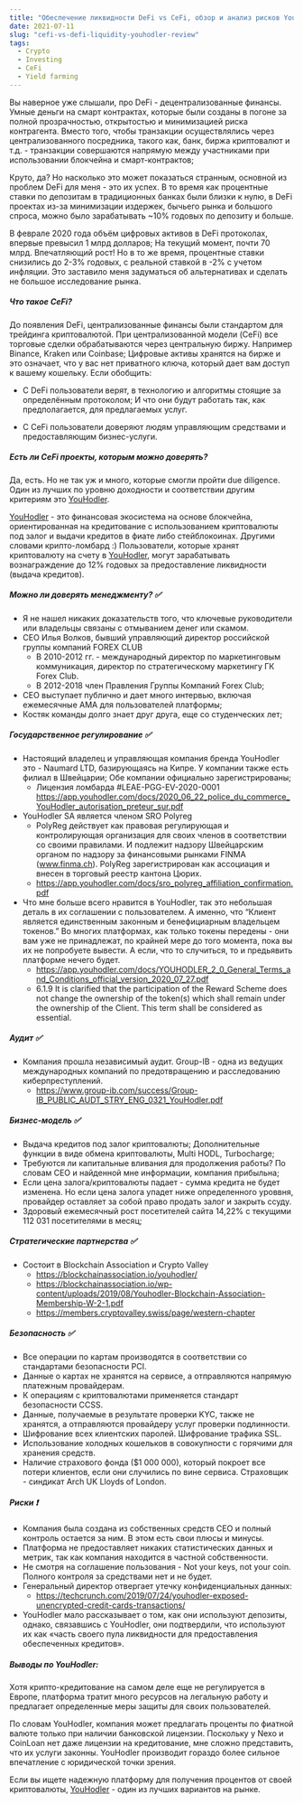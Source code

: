 ```yaml
---
title: "Обеспечение ликвидности DeFi vs CeFi, обзор и анализ рисков YouHodler"
date: 2021-07-11
slug: "cefi-vs-defi-liquidity-youhodler-review"
tags:
  - Crypto
  - Investing
  - CeFi
  - Yield farming 
---
```

Вы наверное уже слышали, про DeFi - децентрализованные финансы. Умные деньги на смарт контрактах, которые были созданы в погоне за полной прозрачностью, открытостью и минимизацией риска контрагента. Вместо того, чтобы транзакции осуществлялись через централизованного посредника, такого как, банк, биржа криптовалют и т.д. - транзакции совершаются напрямую между участниками при использовании блокчейна и смарт-контрактов;

Круто, да? Но насколько это может показаться странным, основной из проблем DeFi для меня - это их успех. В то время как процентные ставки по депозитам в традиционных банках были близки к нулю, в DeFi проектах из-за минимизации издержек, бычьего рынка и большого спроса, можно было зарабатывать ~10% годовых по депозиту и больше.

В феврале 2020 года объём цифровых активов в DeFi протоколах, впервые превысил 1 млрд долларов; На текущий момент, почти 70 млрд. Впечатляющий рост! Но в то же время, процентные ставки снизились до 2-3% годовых, с реальной ставкой в -2% с учетом инфляции. Это заставило меня задуматься об альтернативах и сделать не большое исследование рынка.

##### Что такое СeFi? 

До появления DeFi, централизованные финансы были стандартом для трейдинга криптовалютой. При централизованной модели (CeFi) все торговые сделки обрабатываются через центральную биржу.  Например Binance, Kraken или Coinbase; Цифровые активы хранятся на бирже и это означает, что у вас нет приватного ключа, который дает вам доступ к вашему кошельку. Если обобщить: 

* С DeFi пользователи верят, в технологию и алгоритмы стоящие за определённым протоколом; И что они будут работать так, как предполагается, для предлагаемых услуг.  

* C CeFi пользователи доверяют людям управляющим средствами и предоставляющим бизнес-услуги.

##### Есть ли CeFi проекты, которым можно доверять?

Да, есть. Но не так уж и много, которые смогли пройти due diligence. Один из лучших по уровню доходности и соответствии другим критериям это [YouHodler](https://track.youhodler.com/click?pid=1407&offer_id=2&sub2=romanrud.com). 

[YouHodler](https://track.youhodler.com/click?pid=1407&offer_id=2&sub2=romanrud.com) - это финансовая экосистема на основе блокчейна, ориентированная на кредитование с использованием криптовалюты под залог и выдачи кредитов в фиате либо стейблокоинах. Другими словами крипто-ломбард :) Пользователи, которые хранят криптовалюту на счету в [YouHodler](https://track.youhodler.com/click?pid=1407&offer_id=2&sub2=romanrud.com), могут зарабатывать вознаграждение до 12% годовых за предоставление ликвидности (выдача кредитов).

##### Можно ли доверять менеджменту? ✅

* Я не нашел никаких доказательств того, что ключевые руководители или владельцы связаны с отмыванием денег или скамом.
* CEO Илья Волков, бывший управляющий директор российской группы компаний FOREX CLUB 
    * В 2010-2012 гг. - международный директор по маркетинговым коммуникация, директор по стратегическому маркетингу ГК Forex Club. 
    * В 2012-2018 член Правления Группы Компаний Forex Club;
* СEO выступает публично и дает много интервью, включая ежемесячные AMA для пользователей платформы;
* Костяк команды долго знает друг друга, еще со студенческих лет; 

##### Государственное регулирование ✅

* Настоящий владелец и управляющая компания бренда YouHodler это - Naumard LTD, базирующаясь на Кипре. У компании также есть филиал в Швейцарии; Обе компании официально зарегистрированы; 
    * Лицензия ломбарда #LEAE-PGG-EV-2020-0001 https://app.youhodler.com/docs/2020_06_22_police_du_commerce_YouHodler_autorisation_preteur_sur.pdf 
* YouHodler SA является членом SRO Polyreg
    * PolyReg действует как правовая регулирующая и контролирующая организация для своих членов в соответствии со своими правилами. И подлежит надзору Швейцарским органом по надзору за финансовыми рынками FINMA (www.finma.ch). PolyReg зарегистрирован как ассоциация и внесен в торговый реестр кантона Цюрих.
    * https://app.youhodler.com/docs/sro_polyreg_affiliation_confirmation.pdf 
* Что мне больше всего нравится в YouHodler, так это небольшая деталь в их соглашении с пользователем. А именно, что “Клиент является единственным законным и бенефициарным владельцем токенов.” Во многих платформах, как только токены передены - они вам уже не принадлежат, по крайней мере до того момента, пока вы их не попробуете вывести. А если, что то случиться, то и предьявить платформе нечего будет.
    * https://app.youhodler.com/docs/YOUHODLER_2_0_General_Terms_and_Conditions_official_version_2020_07_27.pdf 
    * 6.1.9 It is clarified that the participation of the Reward Scheme does not change the ownership of the token(s) which shall remain under the ownership of the Client. This term shall be considered as essential.

##### Аудит ✅

* Компания прошла независимый аудит. Group-IB - одна из ведущих международных компаний по предотвращению и расследованию киберпреступлений.
    * https://www.group-ib.com/success/Group-IB_PUBLIC_AUDT_STRY_ENG_0321_YouHodler.pdf 


##### Бизнес-модель ✅

* Выдача кредитов под залог криптовалюты; Дополнительные функции в виде обмена криптовалюты, Multi HODL, Turbocharge; 
* Требуются ли капитальные вливания для продолжения работы? По словам CEO и найденной мне информации, компания прибыльна;
* Если цена залога/криптовалюты падает - сумма кредита не будет изменена. Но если цена залога упадет ниже определенного уроввня, провайдер оставляет за собой право продать залог и закрыть ссуду.
* Здоровый ежемесячный рост посетителей сайта 14,22% с текущими 112 031 посетителями в месяц;

##### Стратегические партнерства ✅

* Состоит в Blockchain Association и Crypto Valley
    * https://blockchainassociation.io/youhodler/ 
    * https://blockchainassociation.io/wp-content/uploads/2019/08/Youhodler-Blockchain-Association-Membership-W-2-1.pdf
    * https://members.cryptovalley.swiss/page/western-chapter

##### Безопасность ✅

* Все операции по картам производятся в соответствии со стандартами безопасности PCI. 
* Данные о картах не хранятся на сервисе, а отправляются напрямую платежным провайдерам.
* К операциям с криптовалютами применяется стандарт безопасности CCSS.
* Данные, получаемые в результате проверки KYC, также не хранятся, а отправляются провайдеру услуг проверки подлинности.
* Шифрование всех клиентских паролей. Шифрование трафика SSL.
* Использование холодных кошельков в совокупности с горячими для хранения средств.
* Наличие страхового фонда ($1 000 000), который покроет все потери клиентов, если они случились по вине сервиса. Страховщик - синдикат Arch UK Lloyds of London.

##### Риски ❗

* Компания была создана из собственных средств CEO и полный контроль остается за ним. В этом есть свои плюсы и минусы. 
* Платформа не предоставляет никаких статистических данных и метрик, так как компания находится в частной собственности.
* Не смотря на соглашение пользования - Not your keys, not your coin. Полного контроля за средствами нет и не будет. 
* Генеральный директор отвергает утечку конфиденциальных данных:
    * https://techcrunch.com/2019/07/24/youhodler-exposed-unencrypted-credit-cards-transactions/ 
* YouHodler мало рассказывает о том, как они используют депозиты, однако, связавшись с YouHodler, они подтвердили, что используют их как «часть своего пула ликвидности для предоставления обеспеченных кредитов».

##### Выводы по YouHodler:

Хотя крипто-кредитование на самом деле еще не регулируется в Европе, платформа тратит много ресурсов на легальную работу и предлагает определенные меры защиты для своих пользователей.

По словам YouHodler, компания может предлагать проценты по фиатной валюте только при наличии банковской лицензии. Поскольку у Nexo и CoinLoan нет даже лицензии на кредитование, мне сложно представить, что их услуги законны. YouHodler производит гораздо более сильное впечатление с юридической точки зрения.

Если вы ищете надежную платформу для получения процентов от своей криптовалюты, [YouHodler](https://track.youhodler.com/click?pid=1407&offer_id=2&sub2=romanrud.com) - один из лучших вариантов на рынке.
